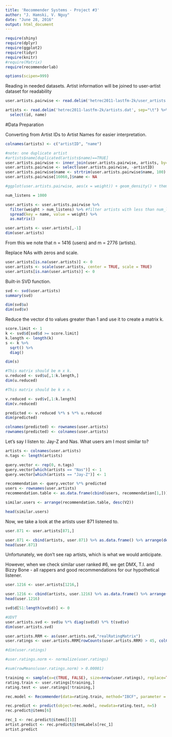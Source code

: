```yaml
---
title: 'Recommender Systems - Project #3'
author: "J. Hamski, V. Nguy"
date: "June 28, 2016"
output: html_document
---
```



```r
require(shiny)
require(dplyr)
require(ggplot2)
require(tidyr)
require(knitr)
#require(Matrix)
require(recommenderlab)

options(scipen=999)
```

Reading in needed datasets. Artist information will be joined to user-artist dataset for readability
```r
user.artists.pairwise <- read.delim('hetrec2011-lastfm-2k/user_artists.dat', sep="\t")

artists <- read.delim('hetrec2011-lastfm-2k/artists.dat', sep="\t") %>%
  select(id, name)
```

#Data Preparation

Converting from Artist IDs to Artist Names for easier interpretation.
```r
colnames(artists) <- c("artistID", "name")

#note: one duplicate artist
#artists$name[duplicated(artists$name)==TRUE]
user.artists.pairwise <- inner_join(user.artists.pairwise, artists, by="artistID")
user.artists.pairwise <- select(user.artists.pairwise, -artistID)
user.artists.pairwise$name <- strtrim(user.artists.pairwise$name, 100)
user.artists.pairwise[16060,]$name <- NA

#ggplot(user.artists.pairwise, aes(x = weight)) + geom_density() + theme_bw() + scale_x_log10()
```

```r
num_listens = 1000

user.artists <- user.artists.pairwise %>%
  filter(weight > num_listens) %>% #filter artists with less than num_listens listens
  spread(key = name, value = weight) %>%
  as.matrix()

user.artists <- user.artists[,-1]
dim(user.artists)
```

From this we note that n = 1416 (users) and m = 2776 (artists).

Replace NAs with zeros and scale.
```r
user.artists[is.na(user.artists)] <- 0
user.artists <- scale(user.artists, center = TRUE, scale = TRUE)
user.artists[is.nan(user.artists)] <- 0
```

Built-in SVD function. 
```r
svd <- svd(user.artists)
summary(svd)
```

```r
dim(svd$u)
dim(svd$v)
```

Reduce the vector d to values greater than 1 and use it to create a matrix k. 
```r
score.limit <- 1
k <- svd$d[svd$d >= score.limit]
k.length <- length(k)
s <- k %>%
  sqrt() %>%
  diag()

dim(s)
```


```r
#This matrix should be m x k.
u.reduced <- svd$u[,1:k.length,]
dim(u.reduced)

#This matrix should be k x n.

v.reduced <- svd$v[,1:k.length]
dim(v.reduced)
```

```r
predicted <- v.reduced %*% s %*% u.reduced
dim(predicted)
```

```r
colnames(predicted) <- rownames(user.artists)
rownames(predicted) <- colnames(user.artists)
```

Let's say I listen to: Jay-Z and Nas. What users am I most similar to?

```r
artists <- colnames(user.artists)
n.tags <- length(artists)

query.vector <- rep(0, n.tags)
query.vector[which(artists == "Nas")] <- 1
query.vector[which(artists == "Jay-Z")] <- 1
```

```r
recommendation <- query.vector %*% predicted
users <- rownames(user.artists)
recommendation.table <- as.data.frame(cbind(users, recommendation[1,]))

similar.users <- arrange(recommendation.table, desc(V2))
```

```r
head(similar.users)
```

Now, we take a look at the artists user 871 listened to. 
```r
user.871 <- user.artists[871,]

user.871 <- cbind(artists, user.871) %>% as.data.frame() %>% arrange(desc(user.871))
head(user.871)
```

Unfortunately, we don't see rap artists, which is what we would anticipate. 

However, when we check similar user ranked #6, we get DMX, T.I. and Bizzy Bone - all rappers and good recommendations for our hypothetical listener. 
```r
user.1216 <- user.artists[1216,]

user.1216 <- cbind(artists, user.1216) %>% as.data.frame() %>% arrange(desc(user.1216))
head(user.1216)
```






```r
svd$d[51:length(svd$d)] <- 0

#UDVT
user.artists.svd <- svd$u %*% diag(svd$d) %*% t(svd$v)
dim(user.artists.svd)
```


```r
user.artists.RRM <- as(user.artists.svd,"realRatingMatrix")
user.ratings <- user.artists.RRM[rowCounts(user.artists.RRM) > 45, colCounts(user.artists.RRM) > 50]

#dim(user.ratings)

#user.ratings.norm <- normalize(user.ratings)

#sum(rowMeans(user.ratings.norm) > 0.00001)
```

```r
training <- sample(x=c(TRUE, FALSE), size=nrow(user.ratings), replace=TRUE, prob=(c(0.8,0.2)))
rating.train <- user.ratings[training,]
rating.test <- user.ratings[!training,]
```

```r
rec.model <- Recommender(data=rating.train, method="IBCF", parameter = list(k=5))
```

```r
rec.predict <- predict(object=rec.model, newdata=rating.test, n=5)
rec.predict@items[6]

rec_1 <- rec.predict@items[[1]]
artist.predict <- rec.predict@itemLabels[rec_1]
artist.predict
```
